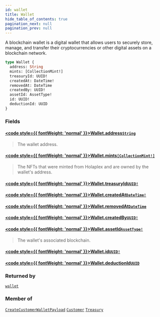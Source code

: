 ```yaml
---
id: wallet
title: Wallet
hide_table_of_contents: true
pagination_next: null
pagination_prev: null
---
```








A blockchain wallet is a digital wallet that allows users to securely store, manage, and transfer their cryptocurrencies or other digital assets on a blockchain network.

```graphql
type Wallet {
  address: String
  mints: [CollectionMint!]
  treasuryId: UUID!
  createdAt: DateTime!
  removedAt: DateTime
  createdBy: UUID!
  assetId: AssetType!
  id: UUID!
  deductionId: UUID
}
```


### Fields

#### [<code style={{ fontWeight: 'normal' }}>Wallet.<b>address</b></code>](#)<Bullet />[`String`](/api/scalars/string) <Badge class="secondary" text="scalar"/>
> The wallet address.
> 

#### [<code style={{ fontWeight: 'normal' }}>Wallet.<b>mints</b></code>](#)<Bullet />[`[CollectionMint!]`](/api/objects/collection-mint) <Badge class="secondary" text="list"/> <Badge class="secondary" text="object"/>
> The NFTs that were minted from Holaplex and are owned by the wallet's address.
> 

#### [<code style={{ fontWeight: 'normal' }}>Wallet.<b>treasuryId</b></code>](#)<Bullet />[`UUID!`](/api/scalars/uuid) <Badge class="secondary" text="non-null"/> <Badge class="secondary" text="scalar"/>
> 
> 

#### [<code style={{ fontWeight: 'normal' }}>Wallet.<b>createdAt</b></code>](#)<Bullet />[`DateTime!`](/api/scalars/date-time) <Badge class="secondary" text="non-null"/> <Badge class="secondary" text="scalar"/>
> 
> 

#### [<code style={{ fontWeight: 'normal' }}>Wallet.<b>removedAt</b></code>](#)<Bullet />[`DateTime`](/api/scalars/date-time) <Badge class="secondary" text="scalar"/>
> 
> 

#### [<code style={{ fontWeight: 'normal' }}>Wallet.<b>createdBy</b></code>](#)<Bullet />[`UUID!`](/api/scalars/uuid) <Badge class="secondary" text="non-null"/> <Badge class="secondary" text="scalar"/>
> 
> 

#### [<code style={{ fontWeight: 'normal' }}>Wallet.<b>assetId</b></code>](#)<Bullet />[`AssetType!`](/api/enums/asset-type) <Badge class="secondary" text="non-null"/> <Badge class="secondary" text="enum"/>
> The wallet's associated blockchain.
> 

#### [<code style={{ fontWeight: 'normal' }}>Wallet.<b>id</b></code>](#)<Bullet />[`UUID!`](/api/scalars/uuid) <Badge class="secondary" text="non-null"/> <Badge class="secondary" text="scalar"/>
> 
> 

#### [<code style={{ fontWeight: 'normal' }}>Wallet.<b>deductionId</b></code>](#)<Bullet />[`UUID`](/api/scalars/uuid) <Badge class="secondary" text="scalar"/>
> 
> 



### Returned by

[`wallet`](/api/queries/wallet)  <Badge class="secondary" text="query"/>

### Member of

[`CreateCustomerWalletPayload`](/api/objects/create-customer-wallet-payload)  <Badge class="secondary" text="object"/><Bullet />[`Customer`](/api/objects/customer)  <Badge class="secondary" text="object"/><Bullet />[`Treasury`](/api/objects/treasury)  <Badge class="secondary" text="object"/>




